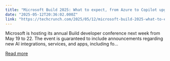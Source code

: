 ```yaml
---
title: "Microsoft Build 2025: What to expect, from Azure to Copilot upgrades"
date: "2025-05-12T20:36:02.000Z"
link: "https://techcrunch.com/2025/05/12/microsoft-build-2025-what-to-expect-from-azure-to-copilot-upgrades/"
---
```


Microsoft is hosting its annual Build developer conference next week from May 19 to 22. The event is guaranteed to include announcements regarding new AI integrations, services, and apps, including fo...

[Read more](https://techcrunch.com/2025/05/12/microsoft-build-2025-what-to-expect-from-azure-to-copilot-upgrades/)
